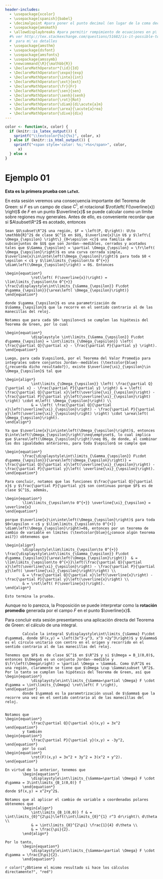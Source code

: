 ```yaml
---
header-includes:
  - \usepackage{xcolor}
  - \usepackage[spanish]{babel}
  - \decimalpoint #para poner el punto decimal (en lugar de la coma decimal)
  - \usepackage{amsmath}
  - \allowdisplaybreaks #para permitir rompimiento de ecuaciones en p\'aginas distintas
  #% ver http://tex.stackexchange.com/questions/51682/is-it-possible-to-pagebreak-aligned-equations
  #  para m\'as detalles
  - \usepackage{amsthm}
  - \usepackage{dsfont}
  - \usepackage{amsfonts}
  - \usepackage{amssymb}
  - \newcommand{\R}{\mathbb{R}}
  - \DeclareMathOperator*{\id}{Id}
  - \DeclareMathOperator{\expo}{exp}
  - \DeclareMathOperator{\inte}{int}
  - \DeclareMathOperator{\ext}{ext}
  - \DeclareMathOperator{\fr}{Fr}
  - \DeclareMathOperator{\sen}{sen}
  - \DeclareMathOperator{\senh}{senh}
  - \DeclareMathOperator{\rot}{Rot}
  - \DeclareMathOperator{\diam}{di\acute{a}m}
  - \DeclareMathOperator{\area}{\acute{a}rea}
  - \DeclareMathOperator{\dive}{div}
---
```


```r
color <- function(x, color) {
  if (knitr::is_latex_output()) {
    sprintf("\\textcolor{%s}{%s}", color, x)
  } else if (knitr::is_html_output()) {
    sprintf("<span style='color: %s;'>%s</span>", color, 
      x)
  } else x
}
```


# Ejemplo 01

**Esta es la primera prueba con `LaTeX`.**

En esta sesión veremos una consecuencia importante del Teorema de Green: si $F$ es un campo de clase $C^1$, el rotacional $\rot\left( F(\overline{x}) \right)$ de $F$ en un punto $\overline{x}$ se puede calcular como un límite sobre regiones muy generales. Antes de ello, es conveniente recordar que si $A\subset\R^2$ es acotado, entonces

\begin{equation*}
		\diam(A) = \sup \left\{ \|\overline{x} - \overline{y}\| \left\lvert \ \overline{x},\ \overline{y}\in A \right.  \  \right\} .
\end{equation*}



```proposition
Sean $U\subset\R^2$ una región, $F = \left(P, Q\right): U\to \mathbb{R}^2$ de clase $C^1$ en $U$, $\overline{x}\in U$ y $\left\{ \Omega_{\epsilon} \right\}_{0<\epsilon <c}$ una familia de subconjuntos de $U$ que son Jordan--medibles, cerrados y acotados tales que $\Gamma_{\epsilon} = \partial \Omega_{\epsilon} = \fr\left( \Omega_{\epsilon}\right)$ es una curva cerrada simple, $\overline{x}\in\inte\left(\Omega_{\epsilon}\right)$ para toda $0 < \epsilon < c$ y $\lim\limits_{\epsilon\to 0^{+}} \diam\left(\Omega_{\epsilon}\right) = 0$. Entonces
	
\begin{equation*}
			\rot\left( F(\overline{x})\right) = \lim\limits_{\epsilon\to 0^{+}} \frac{\displaystyle\int\limits_{\Gamma_{\epsilon}} F\cdot d\gamma_{\epsilon}}{\area\left( \Omega_{\epsilon}\right)}
\end{equation*}
	
donde $\gamma_{\epsilon}$ es una parametrización de $\Gamma_{\epsilon}$ que la recorre en el sentido contrario al de las manecillas del reloj.
```

```proof
Notamos que para cada $0< \epsilon<c$ se cumplen las hipótesis del Teorema de Green, por lo cual
		
\begin{equation*}
			\displaystyle \int\limits_{\Gamma_{\epsilon}} F\cdot d\gamma_{\epsilon} = \int\limits_{\Omega_{\epsilon}} \left( \frac{\partial Q}{\partial x} - \frac{\partial P}{\partial y} \right).
\end{equation*}
		
Luego, para cada $\epsilon$, por el Teorema del Valor Promedio para integrales sobre conjuntos Jordan--medibles (\textcolor{blue}{¿recuerda dicho resultado?}), existe $\overline{\xi}_{\epsilon}\in \Omega_{\epsilon}$ tal que
		
\begin{align*}
			\int\limits_{\Omega_{\epsilon}} \left( \frac{\partial Q}{\partial x} - \frac{\partial P}{\partial y} \right) & = \left( \frac{\partial Q}{\partial x}\left(\overline{\xi}_{\epsilon}\right) - \frac{\partial P}{\partial y}\left(\overline{\xi}_{\epsilon}\right) \right) \cdot m\left( \Omega_{\epsilon}\right) \\
			& = \left( \frac{\partial Q}{\partial x}\left(\overline{\xi}_{\epsilon}\right) - \frac{\partial P}{\partial y}\left(\overline{\xi}_{\epsilon}\right) \right) \cdot \area\left( \Omega_{\epsilon}\right).
\end{align*}
	
Ya que $\overline{x}\in\inte\left(\Omega_{\epsilon}\right)$, entonces $\inte\left(\Omega_{\epsilon}\right)\neq\emptyset$, lo cual implica que $\area\left(\Omega_{\epsilon}\right)\neq 0$, de donde, al combinar las dos igualdades anteriores, para toda $\epsilon$ se cumple que

\begin{equation*}
		\frac{\displaystyle\int\limits_{\Gamma_{\epsilon}} F\cdot d\gamma_{\epsilon}}{\area\left(\Omega_{\epsilon}\right)} = \frac{\partial Q}{\partial x}\left(\overline{\xi}_{\epsilon}\right) - \frac{\partial P}{\partial y}\left( \overline{\xi}_{\epsilon}\right).
\end{equation*}
	
Para concluir, notamos que las funciones $\frac{\partial Q}{\partial x}$ y $\frac{\partial P}{\partial y}$ son continuas porque $F$ es de clase $C^1$, además,

\begin{equation*}
		\lim\limits_{\epsilon\to 0^{+}} \overline{\xi}_{\epsilon} = \overline{x}
\end{equation*}

porque $\overline{x}\in\inte\left(\Omega_{\epsilon}\right)$ para toda $0<\epsilon < c$ y $\lim\limits_{\epsilon\to 0^{+}} \diam\left(\Omega_{\epsilon}\right)=0$, entonces por un teorema de cambio de variable en límites (\textcolor{blue}{¿conoce algún teorema así?}) obtenemos que

\begin{align*}
		\displaystyle\lim\limits_{\epsilon\to 0^{+}} \frac{\displaystyle\int\limits_{\Gamma_{\epsilon}} F\cdot d\gamma_{\epsilon}}{\area\left(\Omega_{\epsilon}\right)}  & = \lim\limits_{\epsilon\to 0^{+}}\left(\frac{\partial Q}{\partial x}\left(\overline{\xi}_{\epsilon}\right) - \frac{\partial P}{\partial y}\left( \overline{\xi}_{\epsilon}\right)\right) \\
		& = \frac{\partial Q}{\partial x}\left(\overline{x}\right) - \frac{\partial P}{\partial y}\left(\overline{x}\right) \\
		& = \rot\left( F(\overline{x})\right).
\end{align*}

Esto termina la prueba.

```

Aunque no lo parezca, la Proposición \ref{prp:prop01} se puede interpretar como la **rotación promedio** generada por el campo $F$ en el punto $\overline{x}$.
	
Para concluir esta sesión presentamos una aplicación directa del Teorema de Green: el cálculo de una integral.
	
	
```exercise
		Calcule la integral $\displaystyle\int\limits_{\Gamma} F\cdot d\gamma$, donde $F(x,y) = \left(3x^3-y^3, x^3 +2y^3\right)$ y $\Gamma$ es el círculo unitario con centro en el origen y recorrido en el sentido contrario al de las manecillas del reloj.
```

```proof
Tenemos que $F$ es de clase $C^1$ en $\R^2$ y si $\Omega = B_1(0,0)$, entonces $\Omega$ es un conjunto Jordan--medible y $\fr\left(\Omega\right) = \partial \Omega = \Gamma$. Como $\R^2$ es una región, claramente se tiene que $\Omega \cup \Gamma\subset \R^2$. Por lo tanto se cumplen las hipótesis del Teorema de Green, así que
\begin{equation*}
			\displaystyle\int\limits_{\Gamma=\partial \Omega} F \cdot d\gamma = \int\limits_{\Omega} \rot\left( F \right), 
\end{equation*}
		donde $\gamma$ es la parametrización usual de $\Gamma$ que la recorre una vez en el sentido contrario al de las manecillas del reloj.
		

Notamos que
\begin{equation*}
			\frac{\partial Q}{\partial x}(x,y) = 3x^2
\end{equation*}
		y también
\begin{equation*}
			\frac{\partial P}{\partial y}(x,y) = -3y^2,
\end{equation*}
		por lo cual
\begin{equation*}
			\rot(F)(x,y) = 3x^2 + 3y^2 = 3(x^2 + y^2). 
\end{equation*}
		
En virtud de lo anterior, tenemos que
		\begin{equation*}
			\displaystyle\int\limits_{\Gamma=\partial \Omega} F \cdot d\gamma = 3\int\limits_{B_1(0,0)} f
		\end{equation*}
donde $f(x,y) = x^2+y^2$.
		
Notamos que al aplicar el cambio de variable a coordenadas polares obtenemos que
		\begin{align*}
			\int\limits_{B_1(0,0)} f & = \int\limits_{0}^{2\pi}\left(\int\limits_{0}^{1} r^3 dr\right)\ d\theta \\
			& = \int\limits_{0}^{2\pi} \frac{1}{4} d\theta \\
			& = \frac{\pi}{2}.
		\end{align*}
	
Por lo tanto,
		\begin{equation*}
			\displaystyle\int\limits_{\Gamma=\partial \Omega} F \cdot d\gamma = \frac{3\pi}{2}.
		\end{equation*}

```

\bigskip
`r color("¿Obtiene el mismo resultado si hace los cálculos directamente?", "red")`
